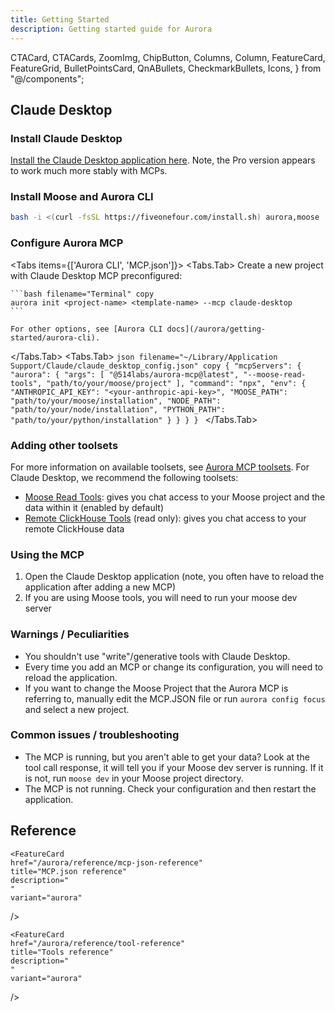 ```yaml
---
title: Getting Started
description: Getting started guide for Aurora
---
```


  CTACard,
  CTACards,
  ZoomImg,
  ChipButton,
  Columns,
  Column,
  FeatureCard,
  FeatureGrid,
  BulletPointsCard,
  QnABullets,
  CheckmarkBullets,
  Icons,
} from "@/components";


## Claude Desktop

<Steps>

### Install Claude Desktop
[Install the Claude Desktop application here](https://claude.ai/download). Note, the Pro version appears to work much more stably with MCPs.

### Install Moose and Aurora CLI

```bash filename="Terminal" copy
bash -i <(curl -fsSL https://fiveonefour.com/install.sh) aurora,moose
```

### Configure Aurora MCP

<Tabs items={['Aurora CLI', 'MCP.json']}>
  <Tabs.Tab>
    Create a new project with Claude Desktop MCP preconfigured: 

    ```bash filename="Terminal" copy
    aurora init <project-name> <template-name> --mcp claude-desktop
    ```

    For other options, see [Aurora CLI docs](/aurora/getting-started/aurora-cli).
  </Tabs.Tab>
  <Tabs.Tab>
    ```json filename="~/Library/Application Support/Claude/claude_desktop_config.json" copy
    {
      "mcpServers": {
        "aurora": {
          "args": [
            "@514labs/aurora-mcp@latest",
            "--moose-read-tools",
            "path/to/your/moose/project"
          ],
          "command": "npx",
          "env": {
            "ANTHROPIC_API_KEY": "<your-anthropic-api-key>",
            "MOOSE_PATH": "path/to/your/moose/installation",
            "NODE_PATH": "path/to/your/node/installation",
            "PYTHON_PATH": "path/to/your/python/installation"
          }
        }
      }
    }
    ```
  </Tabs.Tab>
</Tabs>

### Adding other toolsets

For more information on available toolsets, see [Aurora MCP toolsets](/aurora/reference/tool-reference). For Claude Desktop, we recommend the following toolsets:

* [Moose Read Tools](../aurora/reference/tool-reference#moose-read-tools): gives you chat access to your Moose project and the data within it (enabled by default)
* [Remote ClickHouse Tools](../aurora/reference/tool-reference#remote-clickhouse) (read only): gives you chat access to your remote ClickHouse data

### Using the MCP

1. Open the Claude Desktop application (note, you often have to reload the application after adding a new MCP)
2. If you are using Moose tools, you will need to run your moose dev server

</Steps>

### Warnings / Peculiarities

* You shouldn't use "write"/generative tools with Claude Desktop.
* Every time you add an MCP or change its configuration, you will need to reload the application.
* If you want to change the Moose Project that the Aurora MCP is referring to, manually edit the MCP.JSON file or run `aurora config focus` and select a new project.

### Common issues / troubleshooting

* The MCP is running, but you aren't able to get your data? Look at the tool call response, it will tell you if your Moose dev server is running. If it is not, run `moose dev` in your Moose project directory.
* The MCP is not running. Check your configuration and then restart the application.

## Reference
<FeatureGrid columns={3}>
  
  <FeatureCard
    href="/aurora/reference/cli-reference"
    title="CLI reference"
    description="
    "
    variant="aurora"
  />

    <FeatureCard
    href="/aurora/reference/mcp-json-reference"
    title="MCP.json reference"
    description="
    "
    variant="aurora"
  />

    <FeatureCard
    href="/aurora/reference/tool-reference"
    title="Tools reference"
    description="
    "
    variant="aurora"
  />

</FeatureGrid>
